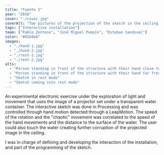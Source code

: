 ```yaml
---
title: "Fuente I"
year: "2016"
cover: "./cover.jpg"
coverAlt: "Two pictures of the projection of the sketch in the ceiling with the shadow of a hand in the middle"
tags: ["Interactive installation"]
team: ["Pablo Zenteno", "José Miguel Pumpín", "Esteban Sandoval"]
color: "#01b9e8"
images:
  - "./hand-1.jpg"
  - "./hand-2.jpg"
  - "./rest-1.jpg"
  - "./rest-2.jpg"
alts:
  - "Person standing in front of the structure with their hand close to the water"
  - "Person standing in front of the structure with their hand far from the water"
  - "Sketch in rest mode"
  - "Sketch coming into rest mode"
---
```



An experimental electronic exercise under the exploration of light and movement that uses the image of a projector set under a transparent water container. The interactive sketch was done in Processing and was controlled through hand motion detected through a LeapMotion. The speed of the rotation and the "chaotic" movement was correlated to the speed of the hand movements and the distance to the surface of the water. The user could also touch the water creating further corruption of the projected image in the ceiling.

I was in charge of defining and developing the interaction of the installation, and part of the programming of the sketch.
